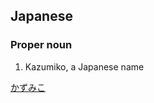 ==Japanese==
{{ja-kanjitab|かず|み|こ}}

===Proper noun===
{{ja-pos|proper|かずみこ}}
# Kazumiko, a Japanese name

[[Category:ja:Names|かずみこ]]